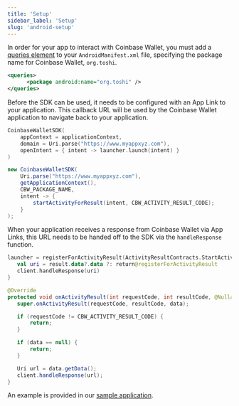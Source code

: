 ```yaml
---
title: 'Setup'
sidebar_label: 'Setup'
slug: 'android-setup'
---
```



In order for your app to interact with Coinbase Wallet, you must add a [queries element](https://developer.android.com/guide/topics/manifest/queries-element) to your `AndroidManifest.xml` file, specifying the package name for Coinbase Wallet, `org.toshi`.

```xml AndroidManifest.xml
<queries>
      <package android:name="org.toshi" />
</queries>
```

Before the SDK can be used, it needs to be configured with an App Link to your application. This callback URL will be used by the Coinbase Wallet application to navigate back to your application.

<Tabs>
<TabItem value="kotlin" label="Kotlin">

```kotlin
CoinbaseWalletSDK(
    appContext = applicationContext,
    domain = Uri.parse("https://www.myappxyz.com"),
    openIntent = { intent -> launcher.launch(intent) }
)
```

</TabItem>
<TabItem value="java" label="Java">

```java
new CoinbaseWalletSDK(
    Uri.parse("https://www.myappxyz.com"),
    getApplicationContext(),
    CBW_PACKAGE_NAME,
    intent -> {
        startActivityForResult(intent, CBW_ACTIVITY_RESULT_CODE);
    }
);
```

</TabItem>
</Tabs>

When your application receives a response from Coinbase Wallet via App Links, this URL needs to be handed off to the SDK via the `handleResponse` function.

<Tabs>
<TabItem value="kotlin" label="Kotlin">

```kotlin
launcher = registerForActivityResult(ActivityResultContracts.StartActivityForResult()) { result ->
   val uri = result.data?.data ?: return@registerForActivityResult
   client.handleResponse(uri)
}
```

</TabItem>
<TabItem value="java" label="Java">

```java
@Override
protected void onActivityResult(int requestCode, int resultCode, @Nullable Intent data) {
   super.onActivityResult(requestCode, resultCode, data);

   if (requestCode != CBW_ACTIVITY_RESULT_CODE) {
       return;
   }

   if (data == null) {
       return;
   }

   Uri url = data.getData();
   client.handleResponse(url);
}
```

</TabItem>
</Tabs>

An example is provided in our [sample application](https://github.com/coinbase/wallet-mobile-sdk/blob/master/android/example/src/main/java/com/coinbase/android/beta/ui/MainActivity.kt#L42).
